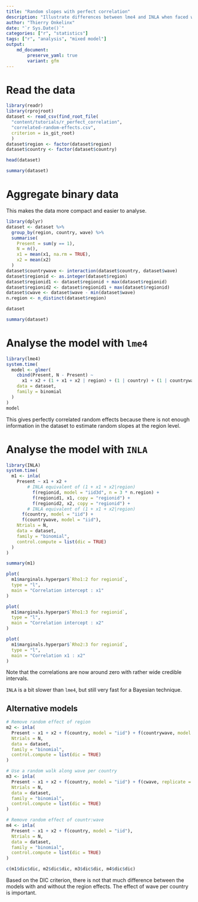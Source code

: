 ```yaml
---
title: "Random slopes with perfect correlation"
description: "Illustrate differences between lme4 and INLA when faced with perfectly correlated random slopes"
author: "Thierry Onkelinx"
date: "`r Sys.Date()`"
categories: ["r", "statistics"]
tags: ["r", "analysis", "mixed model"]
output: 
    md_document:
        preserve_yaml: true
        variant: gfm
---
```




# Read the data

```r
library(readr)
library(rprojroot)
dataset <- read_csv(find_root_file(
  "content/tutorials/r_perfect_correlation",
  "correlated-random-effects.csv",
  criterion = is_git_root)
  )
dataset$region <- factor(dataset$region)
dataset$country <- factor(dataset$country)
```


```r
head(dataset)
```


```r
summary(dataset)
```

# Aggregate binary data

This makes the data more compact and easier to analyse.

```r
library(dplyr)
dataset <- dataset %>% 
  group_by(region, country, wave) %>% 
  summarise(
    Present = sum(y == 1), 
    N = n(), 
    x1 = mean(x1, na.rm = TRUE), 
    x2 = mean(x2)
  )
dataset$countrywave <- interaction(dataset$country, dataset$wave)
dataset$regionid <- as.integer(dataset$region)
dataset$regionid1 <- dataset$regionid + max(dataset$regionid)
dataset$regionid2 <- dataset$regionid1 + max(dataset$regionid)
dataset$cwave <- dataset$wave - min(dataset$wave)
n.region <- n_distinct(dataset$region)
```


```r
dataset
```


```r
summary(dataset)
```


# Analyse the model with `lme4`

```r
library(lme4)
system.time(
  model <- glmer(
    cbind(Present, N - Present) ~ 
      x1 + x2 + (1 + x1 + x2 | region) + (1 | country) + (1 | countrywave), 
    data = dataset, 
    family = binomial
  )
)
model
```

This gives perfectly correlated random effects because there is not enough information in the dataset to estimate random slopes at the region level.

# Analyse the model with `INLA`

```r
library(INLA)
system.time(
  m1 <- inla(
    Present ~ x1 + x2 + 
        # INLA equivalent of (1 + x1 + x2|region)
          f(regionid, model = "iid3d", n = 3 * n.region) + 
          f(regionid1, x1, copy = "regionid") + 
          f(regionid2, x2, copy = "regionid") + 
        # INLA equivalent of (1 + x1 + x2|region)
      f(country, model = "iid") + 
      f(countrywave, model = "iid"),
    Ntrials = N,
    data = dataset,
    family = "binomial",
    control.compute = list(dic = TRUE)
  )
)
```


```r
summary(m1)
```


```r
plot(
  m1$marginals.hyperpar$`Rho1:2 for regionid`, 
  type = "l", 
  main = "Correlation intercept : x1"
)
```


```r
plot(
  m1$marginals.hyperpar$`Rho1:3 for regionid`, 
  type = "l", 
  main = "Correlation intercept : x2"
)
```


```r
plot(
  m1$marginals.hyperpar$`Rho2:3 for regionid`, 
  type = "l", 
  main = "Correlation x1 : x2"
)
```


Note that the correlations are now around zero with rather wide credible intervals.

`INLA` is a bit slower than `lme4`, but still very fast for a Bayesian technique.

## Alternative models

```r
# Remove random effect of region
m2 <- inla(
  Present ~ x1 + x2 + f(country, model = "iid") + f(countrywave, model = "iid"),
  Ntrials = N,
  data = dataset,
  family = "binomial",
  control.compute = list(dic = TRUE)
)
```


```r

# Use a random walk along wave per country
m3 <- inla(
  Present ~ x1 + x2 + f(country, model = "iid") + f(cwave, replicate = as.integer(country), model = "rw1"),
  Ntrials = N,
  data = dataset,
  family = "binomial",
  control.compute = list(dic = TRUE)
)
```


```r
# Remove random effect of countr:wave
m4 <- inla(
  Present ~ x1 + x2 + f(country, model = "iid"),
  Ntrials = N,
  data = dataset,
  family = "binomial",
  control.compute = list(dic = TRUE)
)
```


```r
c(m1$dic$dic, m2$dic$dic, m3$dic$dic, m4$dic$dic)
```

Based on the DIC criterion, there is not that much difference between the models with and without the region effects. 
The effect of wave per country is important.


